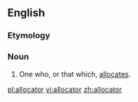 ==English==

===Etymology===
{{suffix|allocate|or|lang=en}}

===Noun===
{{en-noun}}

# One who, or that which, [[allocate]]s.

[[pl:allocator]]
[[vi:allocator]]
[[zh:allocator]]